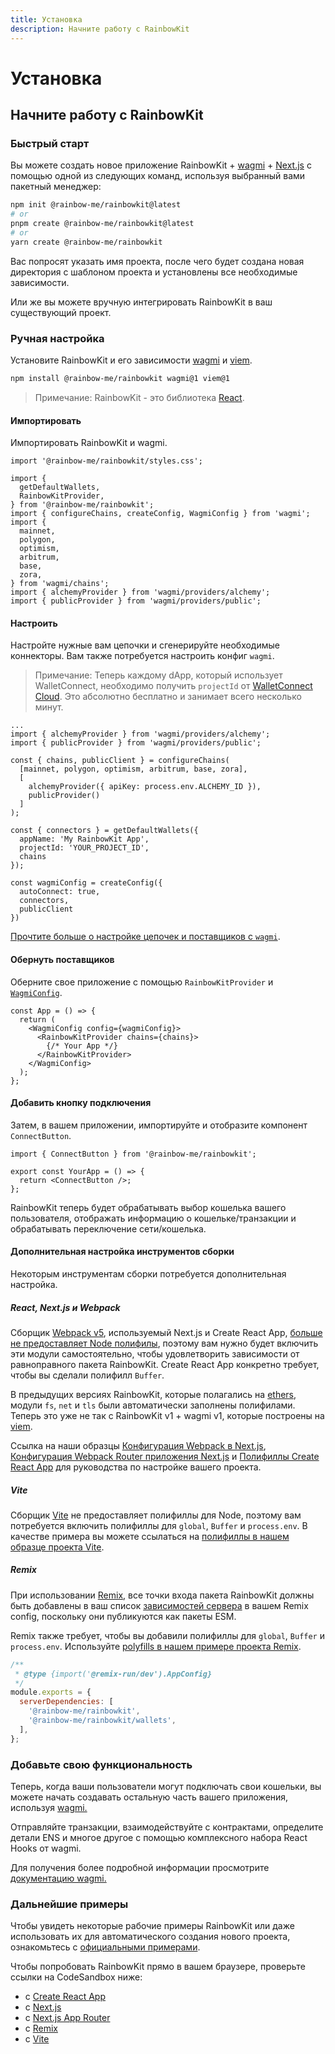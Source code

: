 ```yaml
---
title: Установка
description: Начните работу с RainbowKit
---
```


# Установка

## Начните работу с RainbowKit

### Быстрый старт

Вы можете создать новое приложение RainbowKit + [wagmi](https://wagmi.sh) + [Next.js](https://nextjs.org) с помощью одной из следующих команд, используя выбранный вами пакетный менеджер:

```bash
npm init @rainbow-me/rainbowkit@latest
# or
pnpm create @rainbow-me/rainbowkit@latest
# or
yarn create @rainbow-me/rainbowkit
```

Вас попросят указать имя проекта, после чего будет создана новая директория с шаблоном проекта и установлены все необходимые зависимости.

Или же вы можете вручную интегрировать RainbowKit в ваш существующий проект.

### Ручная настройка

Установите RainbowKit и его зависимости [wagmi](https://wagmi.sh/) и [viem](https://viem.sh).

```bash
npm install @rainbow-me/rainbowkit wagmi@1 viem@1
```

> Примечание: RainbowKit - это библиотека [React](https://reactjs.org/).

#### Импортировать

Импортировать RainbowKit и wagmi.

```tsx
import '@rainbow-me/rainbowkit/styles.css';

import {
  getDefaultWallets,
  RainbowKitProvider,
} from '@rainbow-me/rainbowkit';
import { configureChains, createConfig, WagmiConfig } from 'wagmi';
import {
  mainnet,
  polygon,
  optimism,
  arbitrum,
  base,
  zora,
} from 'wagmi/chains';
import { alchemyProvider } from 'wagmi/providers/alchemy';
import { publicProvider } from 'wagmi/providers/public';
```

#### Настроить

Настройте нужные вам цепочки и сгенерируйте необходимые коннекторы. Вам также потребуется настроить конфиг `wagmi`.

> Примечание: Теперь каждому dApp, который использует WalletConnect, необходимо получить `projectId` от [WalletConnect Cloud](https://cloud.walletconnect.com/). Это абсолютно бесплатно и занимает всего несколько минут.

```tsx line=4-99
...
import { alchemyProvider } from 'wagmi/providers/alchemy';
import { publicProvider } from 'wagmi/providers/public';

const { chains, publicClient } = configureChains(
  [mainnet, polygon, optimism, arbitrum, base, zora],
  [
    alchemyProvider({ apiKey: process.env.ALCHEMY_ID }),
    publicProvider()
  ]
);

const { connectors } = getDefaultWallets({
  appName: 'My RainbowKit App',
  projectId: 'YOUR_PROJECT_ID',
  chains
});

const wagmiConfig = createConfig({
  autoConnect: true,
  connectors,
  publicClient
})
```

[Прочтите больше о настройке цепочек и поставщиков с `wagmi`](https://wagmi.sh/docs/providers/configuring-chains).

#### Обернуть поставщиков

Оберните свое приложение с помощью `RainbowKitProvider` и [`WagmiConfig`](https://wagmi.sh/docs/provider).

```tsx
const App = () => {
  return (
    <WagmiConfig config={wagmiConfig}>
      <RainbowKitProvider chains={chains}>
        {/* Your App */}
      </RainbowKitProvider>
    </WagmiConfig>
  );
};
```

#### Добавить кнопку подключения

Затем, в вашем приложении, импортируйте и отобразите компонент `ConnectButton`.

```tsx
import { ConnectButton } from '@rainbow-me/rainbowkit';

export const YourApp = () => {
  return <ConnectButton />;
};
```

RainbowKit теперь будет обрабатывать выбор кошелька вашего пользователя, отображать информацию о кошельке/транзакции и обрабатывать переключение сети/кошелька.

#### Дополнительная настройка инструментов сборки

Некоторым инструментам сборки потребуется дополнительная настройка.

##### React, Next.js и Webpack

Сборщик [Webpack v5](https://webpack.js.org/blog/2020-10-10-webpack-5-release/), используемый Next.js и Create React App, [больше не предоставляет Node полифилы](https://webpack.js.org/blog/2020-10-10-webpack-5-release/#automatic-nodejs-polyfills-removed), поэтому вам нужно будет включить эти модули самостоятельно, чтобы удовлетворить зависимости от равноправного пакета RainbowKit. Create React App конкретно требует, чтобы вы сделали полифилл `Buffer`.

В предыдущих версиях RainbowKit, которые полагались на [ethers](https://docs.ethers.org/v5/), модули `fs`, `net` и `tls` были автоматически заполнены полифилами. Теперь это уже не так с RainbowKit v1 + wagmi v1, которые построены на [viem](https://viem.sh/).

Ссылка на наши образцы [Конфигурация Webpack в Next.js](https://github.com/rainbow-me/rainbowkit/blob/main/examples/with-next/next.config.js), [Конфигурация Webpack Router приложения Next.js](https://github.com/rainbow-me/rainbowkit/blob/main/examples/with-next-app/next.config.js) и [Полифиллы Create React App](https://github.com/rainbow-me/rainbowkit/blob/main/examples/with-create-react-app/src/polyfills.ts) для руководства по настройке вашего проекта.

##### Vite

Сборщик [Vite](https://vitejs.dev) не предоставляет полифиллы для Node, поэтому вам потребуется включить полифиллы для `global`, `Buffer` и `process.env`. В качестве примера вы можете ссылаться на [полифиллы в нашем образце проекта Vite](https://github.com/rainbow-me/rainbowkit/tree/main/examples/with-vite/src/polyfills.ts).

##### Remix

При использовании [Remix](https://remix.run), все точки входа пакета RainbowKit должны быть добавлены в ваш список [зависимостей сервера](https://remix.run/docs/en/v1/pages/gotchas#importing-esm-packages) в вашем Remix config, поскольку они публикуются как пакеты ESM.

Remix также требует, чтобы вы добавили полифиллы для `global`, `Buffer` и `process.env`. Используйте [polyfills в нашем примере проекта Remix](https://github.com/rainbow-me/rainbowkit/blob/main/examples/with-remix/app/polyfills.ts).

```js
/**
 * @type {import('@remix-run/dev').AppConfig}
 */
module.exports = {
  serverDependencies: [
    '@rainbow-me/rainbowkit',
    '@rainbow-me/rainbowkit/wallets',
  ],
};
```

### Добавьте свою функциональность

Теперь, когда ваши пользователи могут подключать свои кошельки, вы можете начать создавать остальную часть вашего приложения, используя [wagmi.](https://wagmi.sh)

Отправляйте транзакции, взаимодействуйте с контрактами, определите детали ENS и многое другое с помощью комплексного набора React Hooks от wagmi.

Для получения более подробной информации просмотрите [документацию wagmi.](https://wagmi.sh)

### Дальнейшие примеры

Чтобы увидеть некоторые рабочие примеры RainbowKit или даже использовать их для автоматического создания нового проекта, ознакомьтесь с [официальными примерами](https://github.com/rainbow-me/rainbowkit/tree/main/examples).

Чтобы попробовать RainbowKit прямо в вашем браузере, проверьте ссылки на CodeSandbox ниже:

-   с [Create React App](https://codesandbox.io/p/sandbox/github/rainbow-me/rainbowkit/tree/main/examples/with-create-react-app)
-   с [Next.js](https://codesandbox.io/p/sandbox/github/rainbow-me/rainbowkit/tree/main/examples/with-next)
-   с [Next.js App Router](https://codesandbox.io/p/sandbox/github/rainbow-me/rainbowkit/tree/main/examples/with-next-app)
-   с [Remix](https://codesandbox.io/p/sandbox/github/rainbow-me/rainbowkit/tree/main/examples/with-remix)
-   с [Vite](https://codesandbox.io/p/sandbox/github/rainbow-me/rainbowkit/tree/main/examples/with-vite)

